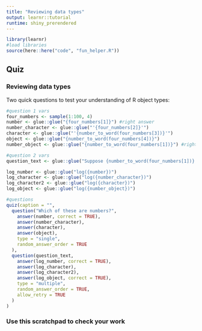 ```yaml
---
title: "Reviewing data types"
output: learnr::tutorial
runtime: shiny_prerendered
---
```

```r
library(learnr)
#load libraries
source(here::here("code", "fun_helper.R"))
```

## Quiz
### Reviewing data types

Two quick questions to test your understanding of R object types:

```r
#question 1 vars
four_numbers <- sample(1:100, 4)
number <- glue::glue("{four_numbers[1]}") #right answer
number_character <- glue::glue("'{four_numbers[2]}'")
character <- glue::glue("'{number_to_word(four_numbers[3])}'")
object <- glue::glue("{number_to_word(four_numbers[4])}")
number_object <- glue::glue("{number_to_word(four_numbers[1])}") #right answer

#question 2 vars
question_text <- glue::glue("Suppose {number_to_word(four_numbers[1])} <- {four_numbers[1]}; which of these will work?")

log_number <- glue::glue("log({number})")
log_character <- glue::glue("log({number_character})")
log_character2 <- glue::glue("log({character})")
log_object <- glue::glue("log({number_object})")

#questions
quiz(caption = "",
  question("Which of these are numbers?",
    answer(number, correct = TRUE),
    answer(number_character),
    answer(character),
    answer(object),
    type = "single", 
    random_answer_order = TRUE
  ),
  question(question_text,
    answer(log_number, correct = TRUE),
    answer(log_character),
    answer(log_character2),
    answer(log_object, correct = TRUE),
    type = "multiple", 
    random_answer_order = TRUE, 
    allow_retry = TRUE
  )
)
```

### Use this scratchpad to check your work
```r

```


